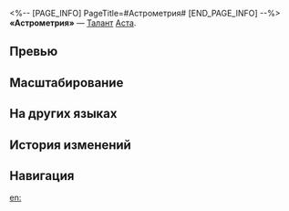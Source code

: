 <%-- [PAGE_INFO]
PageTitle=#Астрометрия#
[END_PAGE_INFO] --%>
{{Навык Инфобокс
|Название         = Астрометрия
|Изображение      = Навык Астрометрия.png
|Персонаж         = Аста
|Тип              = Талант
|Тэг              = Поддержка
|УронСтойк        = 
|ЭнергияГен       = 
|Энергия          = 
|Длительность     = 
|Описание         = Даёт 1 уровень Заряда за каждого поражённого Астой противника плюс 1 дополнительный уровень за поражённого противника с огненной уязвимостью.<br />Каждый уровень Заряда Асты повышает силу атаки всех союзников на {{Цвет|Выделенный|7%—15,4%}}. Этот эффект может складываться до 5 раз.<br />Начиная со второго хода Асты, в начале каждого её хода количество уровней Заряда уменьшается на 3.
|Свойство1        = 
|Масштабирование1 = 
}}
'''«Астрометрия»''' — [[Талант]] [[Аста]].

==Превью==
{{Превью
|Файл = Астрометрия Превью
}}

==Масштабирование==
{{Масштабирование навыка|тип=Талант
|7%;7.7%;8.4%;9.1%;9.8%;10.5%;11.38%;12.25%;13.13%;14%;14.7%;15.4%;16.1%;16.8%;17.5%
}}

==На других языках==
{{На других языках
|en   = Astrometry
|zhs  = 天象学
|zht  = 天象學
|ja   = {{Rubi|天象学|てんしょうがく}}
|ko   = 천체학
|es   = Astrometría
|fr   = Astrométrie
|ru   = Астрометрия
|th   = Astrometry
|vi   = Chiêm Tinh Học
|de   = Astrometrie
|id   = Astrometry
|pt   = Astrometria
}}

==История изменений==
{{История изменений|3.5}}

==Навигация==
{{Навык Навбокс|Аста}}

[[en:]]